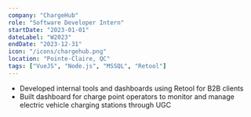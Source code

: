 ```yaml
---
company: "ChargeHub"
role: "Software Developer Intern"
startDate: "2023-01-01"
dateLabel: "W2023"
endDate: "2023-12-31"
icon: "/icons/chargehub.png"
location: "Pointe-Claire, QC"
tags: ["VueJS", "Node.js", "MSSQL", "Retool"]
---
```


- Developed internal tools and dashboards using Retool for B2B clients
- Built dashboard for charge point operators to monitor and manage electric vehicle charging stations through UGC
